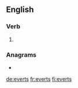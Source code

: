 ==English==

===Verb===
{{head|en|verb form}}

# {{en-third-person singular of|evert}}

===Anagrams===
* {{l|en|revest}}

[[de:everts]]
[[fr:everts]]
[[fi:everts]]